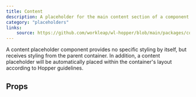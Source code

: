 ```yaml
---
title: Content
description: A placeholder for the main content section of a component.
category: "placeholders"
links:
    source: https://github.com/workleap/wl-hopper/blob/main/packages/components/src/layout/src/Content.tsx
---
```


A content placeholder component provides no specific styling by itself, but receives styling from the parent container. In addition, a content placeholder will be automatically placed within the container's layout according to Hopper guidelines.

<Example src="layout/docs/content/preview" isOpen />

## Props

<PropTable component="Content" />
